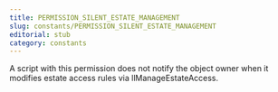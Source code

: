 ```yaml
---
title: PERMISSION_SILENT_ESTATE_MANAGEMENT
slug: constants/PERMISSION_SILENT_ESTATE_MANAGEMENT
editorial: stub
category: constants
---
```


<LSLConstant
	name="PERMISSION_SILENT_ESTATE_MANAGEMENT"
	type="integer"
	value="0x4000"
/>

A script with this permission does not notify the object owner when it modifies estate access rules via llManageEstateAccess.
